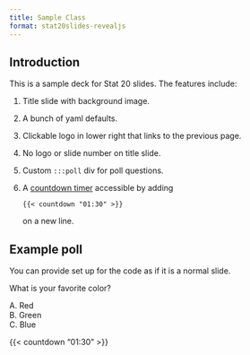 ```yaml
---
title: Sample Class
format: stat20slides-revealjs
---
```


## Introduction

This is a sample deck for Stat 20 slides. The features include:

1. Title slide with background image.
2. A bunch of yaml defaults.
3. Clickable logo in lower right that links to the previous page.
4. No logo or slide number on title slide.
5. Custom `:::poll` div for poll questions.
6. A [countdown timer](https://github.com/gadenbuie/countdown/tree/main/quarto) accessible by adding

   `{{< countdown "01:30" >}}`
   
   on a new line.

## Example poll

You can provide set up for the code as if it is a normal slide.

::: poll
What is your favorite color?

A. Red  
B. Green  
C. Blue  
:::

{{< countdown "01:30" >}}
